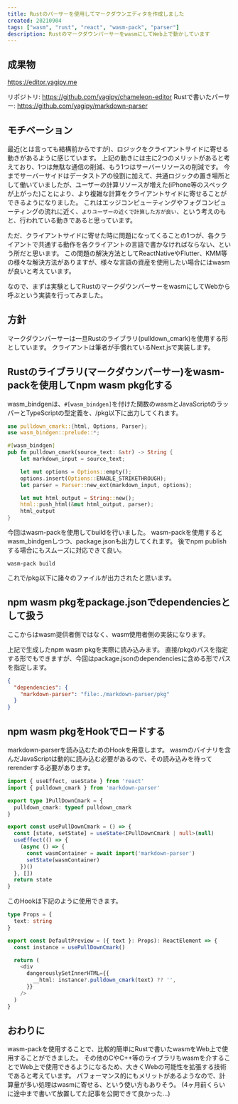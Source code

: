 ```yaml
---
title: Rustのパーサーを使用してマークダウンエディタを作成しました
created: 20210904
tags: ["wasm", "rust", "react", "wasm-pack", "parser"]
description: RustのマークダウンパーサーをwasmにしてWeb上で動かしています
---
```


## 成果物
https://editor.yagipy.me

リポジトリ: https://github.com/yagipy/chameleon-editor
Rustで書いたパーサー: https://github.com/yagipy/markdown-parser

## モチベーション
最近(とは言っても結構前からですが)、ロジックをクライアントサイドに寄せる動きがあるように感じています。
上記の動きには主に2つのメリットがあると考えており、1つは無駄な通信の削減、もう1つはサーバーリソースの削減です。
今までサーバーサイドはデータストアの役割に加えて、共通ロジックの置き場所として働いていましたが、ユーザーの計算リソースが増えた(iPhone等のスペックが上がった)ことにより、より複雑な計算をクライアントサイドに寄せることができるようになりました。
これはエッジコンピューティングやフォグコンピューティングの流れに近く、`よりユーザーの近くで計算した方が良い`、という考えのもと、行われている動きであると思っています。

ただ、クライアントサイドに寄せた時に問題になってくることの1つが、各クライアントで共通する動作を各クライアントの言語で書かなければならない、という所だと思います。
この問題の解決方法としてReactNativeやFlutter、KMM等の様々な解決方法がありますが、様々な言語の資産を使用したい場合にはwasmが良いと考えています。

なので、まずは実験としてRustのマークダウンパーサーをwasmにしてWebから呼ぶという実装を行ってみました。

## 方針
マークダウンパーサーは一旦Rustのライブラリ(pulldown_cmark)を使用する形としています。
クライアントは筆者が手慣れているNext.jsで実装します。

## Rustのライブラリ(マークダウンパーサー)をwasm-packを使用してnpm wasm pkg化する
wasm_bindgenは、`#[wasm_bindgen]`を付けた関数のwasmとJavaScriptのラッパーとTypeScriptの型定義を、/pkg以下に出力してくれます。

```rs
use pulldown_cmark::{html, Options, Parser};
use wasm_bindgen::prelude::*;

#[wasm_bindgen]
pub fn pulldown_cmark(source_text: &str) -> String {
    let markdown_input = source_text;

    let mut options = Options::empty();
    options.insert(Options::ENABLE_STRIKETHROUGH);
    let parser = Parser::new_ext(markdown_input, options);

    let mut html_output = String::new();
    html::push_html(&mut html_output, parser);
    html_output
}
```

今回はwasm-packを使用してbuildを行いました。
wasm-packを使用するとwasm_bindgenしつつ、package.jsonも出力してくれます。
後でnpm publishする場合にもスムーズに対応できて良い。

```shell
wasm-pack build
```

これで/pkg以下に諸々のファイルが出力されたと思います。

## npm wasm pkgをpackage.jsonでdependenciesとして扱う
ここからはwasm提供者側ではなく、wasm使用者側の実装になります。

上記で生成したnpm wasm pkgを実際に読み込みます。
直接/pkgのパスを指定する形でもできますが、今回はpackage.jsonのdependenciesに含める形でパスを指定します。

```json
{
  "dependencies": {
    "markdown-parser": "file:./markdown-parser/pkg"
  }
}
```

## npm wasm pkgをHookでロードする
markdown-parserを読み込むためのHookを用意します。
wasmのバイナリを含んだJavaScriptは動的に読み込む必要があるので、その読み込みを待ってrerenderする必要があります。

```ts
import { useEffect, useState } from 'react'
import { pulldown_cmark } from 'markdown-parser'

export type IPullDownCmark = {
  pulldown_cmark: typeof pulldown_cmark
}

export const usePullDownCmark = () => {
  const [state, setState] = useState<IPullDownCmark | null>(null)
  useEffect(() => {
    (async () => {
      const wasmContainer = await import('markdown-parser')
      setState(wasmContainer)
    })()
  }, [])
  return state
}
```

このHookは下記のように使用できます。

```ts
type Props = {
  text: string
}

export const DefaultPreview = ({ text }: Props): ReactElement => {
  const instance = usePullDownCmark()

  return (
    <div
      dangerouslySetInnerHTML={{
        __html: instance?.pulldown_cmark(text) ?? '',
      }}
    />
  )
}
```

## おわりに
wasm-packを使用することで、比較的簡単にRustで書いたwasmをWeb上で使用することができました。
その他のCやC++等のライブラリもwasmを介することでWeb上で使用できるようになるため、大きくWebの可能性を拡張する技術であると考えています。
パフォーマンス的にもメリットがあるようなので、計算量が多い処理はwasmに寄せる、という使い方もありそう。
(4ヶ月前くらいに途中まで書いて放置してた記事を公開できて良かった...)
